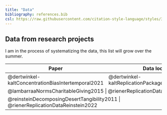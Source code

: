 ```yaml
---
title: "Data"
bibliography: references.bib
csl: https://raw.githubusercontent.com/citation-style-language/styles/39fede595c38cece6f1dcc05ee94163453798c60/apa.csl
---
```


## Data from research projects

I am in the process of systematizing the data, this list will grow over the summer.

+----------------------------------------------------+-------------------------------------------------------+
| Paper                                              | Data location                                         |
+====================================================+=======================================================+
| @dertwinkel-kaltConcentrationBiasIntertemporal2021 | @dertwinkel-kaltReplicationPackageConcentration2021   |
+----------------------------------------------------+-------------------------------------------------------+
| @lambarraaNormsCharitableGiving2015                 | @rienerReplicationDataFatima2022                     |
+----------------------------------------------------+-------------------------------------------------------+
| @reinsteinDecomposingDesertTangibility2011          | @rienerReplicationDataReinstein2022                  | 
+----------------------------------------------------+-------------------------------------------------------+
